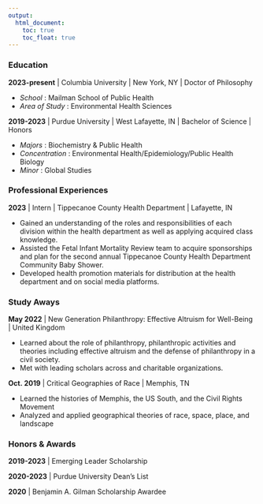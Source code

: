 ```yaml
---
output: 
  html_document:
    toc: true
    toc_float: true
---
```


### Education

**2023-present** | Columbia University | New York, NY | Doctor of Philosophy

* *School* : Mailman School of Public Health
* *Area of Study* : Environmental Health Sciences

**2019-2023** | Purdue University | West Lafayette, IN | Bachelor of Science | Honors 

* *Majors*  : Biochemistry & Public Health
* *Concentration* : Environmental Health/Epidemiology/Public Health Biology
* *Minor* : Global Studies

### Professional Experiences

**2023** | Intern | Tippecanoe County Health Department | Lafayette, IN

* Gained an understanding of the roles and responsibilities of each division within the health department as well as applying acquired class knowledge.
* Assisted the Fetal Infant Mortality Review team to acquire sponsorships and plan for the second annual Tippecanoe County Health Department Community Baby Shower.
* Developed health promotion materials for distribution at the health department and on social media platforms.

### Study Aways

**May 2022** | New Generation Philanthropy: Effective Altruism for Well-Being | United Kingdom

* Learned about the role of philanthropy, philanthropic activities and theories including effective altruism and the defense of philanthropy in a civil society. 
* Met with leading scholars across and charitable organizations. 

**Oct. 2019** | Critical Geographies of Race | Memphis, TN				

* Learned the histories of Memphis, the US South, and the Civil Rights Movement
* Analyzed and applied geographical theories of race, space, place, and landscape

### Honors & Awards

**2019-2023** | Emerging Leader Scholarship								             

**2020-2023** | Purdue University Dean’s List								          

**2020** | Benjamin A. Gilman Scholarship Awardee
